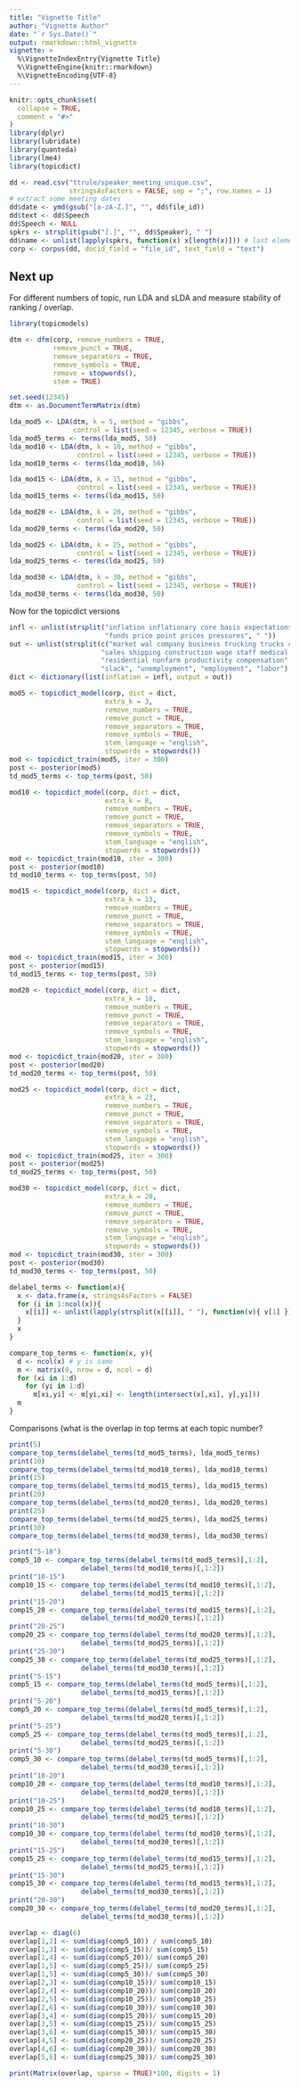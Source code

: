 ```yaml
---
title: "Vignette Title"
author: "Vignette Author"
date: "`r Sys.Date()`"
output: rmarkdown::html_vignette
vignette: >
  %\VignetteIndexEntry{Vignette Title}
  %\VignetteEngine{knitr::rmarkdown}
  %\VignetteEncoding{UTF-8}
---
```


```r
knitr::opts_chunk$set(
  collapse = TRUE,
  comment = "#>"
)
library(dplyr)
library(lubridate)
library(quanteda)
library(lme4)
library(topicdict)
```

```r
dd <- read.csv("ttrule/speaker_meeting_unique.csv", 
               stringsAsFactors = FALSE, sep = ";", row.names = 1)
# extract some meeting dates
dd$date <- ymd(gsub("[a-zA-Z.]", "", dd$file_id))
dd$text <- dd$Speech
dd$Speech <- NULL
spkrs <- strsplit(gsub("[.]", "", dd$Speaker), " ")
dd$name <- unlist(lapply(spkrs, function(x) x[length(x)])) # last element
corp <- corpus(dd, docid_field = "file_id", text_field = "text") 
```

## Next up

For different numbers of topic, run LDA and sLDA and measure 
stability of ranking / overlap.

```r
library(topicmodels)

dtm <- dfm(corp, remove_numbers = TRUE, 
           remove_punct = TRUE, 
           remove_separators = TRUE,
           remove_symbols = TRUE,
           remove = stopwords(),
           stem = TRUE)

set.seed(12345)
dtm <- as.DocumentTermMatrix(dtm)

lda_mod5 <- LDA(dtm, k = 5, method = "gibbs", 
                control = list(seed = 12345, verbose = TRUE))
lda_mod5_terms <- terms(lda_mod5, 50)
lda_mod10 <- LDA(dtm, k = 10, method = "gibbs", 
                 control = list(seed = 12345, verbose = TRUE)) 
lda_mod10_terms <- terms(lda_mod10, 50)

lda_mod15 <- LDA(dtm, k = 15, method = "gibbs", 
                 control = list(seed = 12345, verbose = TRUE)) 
lda_mod15_terms <- terms(lda_mod15, 50)

lda_mod20 <- LDA(dtm, k = 20, method = "gibbs", 
                 control = list(seed = 12345, verbose = TRUE)) 
lda_mod20_terms <- terms(lda_mod20, 50)

lda_mod25 <- LDA(dtm, k = 25, method = "gibbs", 
                 control = list(seed = 12345, verbose = TRUE)) 
lda_mod25_terms <- terms(lda_mod25, 50)

lda_mod30 <- LDA(dtm, k = 30, method = "gibbs", 
                 control = list(seed = 12345, verbose = TRUE)) 
lda_mod30_terms <- terms(lda_mod30, 50)
```

Now for the topicdict versions

```r
infl <- unlist(strsplit("inflation inflationary core basis expectations ",
                        "funds price point prices pressures", " "))
out <- unlist(strsplit(c("market wal company business trucking trucks companies",
                       "sales shipping construction wage staff medical layoff",
                       "residential nonfarm productivity compensation",
                       "slack", "unemployment", "employment", "labor"), " "))
dict <- dictionary(list(inflation = infl, output = out))
```

```r
mod5 <- topicdict_model(corp, dict = dict, 
                        extra_k = 3, 
                        remove_numbers = TRUE, 
                        remove_punct = TRUE, 
                        remove_separators = TRUE,
                        remove_symbols = TRUE,
                        stem_language = "english",
                        stopwords = stopwords())
mod <- topicdict_train(mod5, iter = 300)
post <- posterior(mod5)
td_mod5_terms <- top_terms(post, 50)

mod10 <- topicdict_model(corp, dict = dict, 
                        extra_k = 8, 
                        remove_numbers = TRUE, 
                        remove_punct = TRUE, 
                        remove_separators = TRUE,
                        remove_symbols = TRUE,
                        stem_language = "english",
                        stopwords = stopwords())
mod <- topicdict_train(mod10, iter = 300)
post <- posterior(mod10)
td_mod10_terms <- top_terms(post, 50)

mod15 <- topicdict_model(corp, dict = dict, 
                        extra_k = 13, 
                        remove_numbers = TRUE, 
                        remove_punct = TRUE, 
                        remove_separators = TRUE,
                        remove_symbols = TRUE,
                        stem_language = "english",
                        stopwords = stopwords())
mod <- topicdict_train(mod15, iter = 300)
post <- posterior(mod15)
td_mod15_terms <- top_terms(post, 50)

mod20 <- topicdict_model(corp, dict = dict, 
                        extra_k = 18, 
                        remove_numbers = TRUE, 
                        remove_punct = TRUE, 
                        remove_separators = TRUE,
                        remove_symbols = TRUE,
                        stem_language = "english",
                        stopwords = stopwords())
mod <- topicdict_train(mod20, iter = 300)
post <- posterior(mod20)
td_mod20_terms <- top_terms(post, 50)

mod25 <- topicdict_model(corp, dict = dict, 
                        extra_k = 23, 
                        remove_numbers = TRUE, 
                        remove_punct = TRUE, 
                        remove_separators = TRUE,
                        remove_symbols = TRUE,
                        stem_language = "english",
                        stopwords = stopwords())
mod <- topicdict_train(mod25, iter = 300)
post <- posterior(mod25)
td_mod25_terms <- top_terms(post, 50)

mod30 <- topicdict_model(corp, dict = dict, 
                        extra_k = 28, 
                        remove_numbers = TRUE, 
                        remove_punct = TRUE, 
                        remove_separators = TRUE,
                        remove_symbols = TRUE,
                        stem_language = "english",
                        stopwords = stopwords())
mod <- topicdict_train(mod30, iter = 300)
post <- posterior(mod30)
td_mod30_terms <- top_terms(post, 50)
```

```r
delabel_terms <- function(x){
  x <- data.frame(x, stringsAsFactors = FALSE)
  for (i in 1:ncol(x)){
    x[[i]] <- unlist(lapply(strsplit(x[[i]], " "), function(v){ v[1] }))
  }
  x
}

compare_top_terms <- function(x, y){
  d <- ncol(x) # y is same
  m <- matrix(0, nrow = d, ncol = d)
  for (xi in 1:d)
    for (yi in 1:d)
      m[xi,yi] <- m[yi,xi] <- length(intersect(x[,xi], y[,yi]))
  m
}
```

Comparisons (what is the overlap in top terms at each topic number?

```r
print(5)
compare_top_terms(delabel_terms(td_mod5_terms), lda_mod5_terms)
print(10)
compare_top_terms(delabel_terms(td_mod10_terms), lda_mod10_terms)
print(15)
compare_top_terms(delabel_terms(td_mod15_terms), lda_mod15_terms)
print(20)
compare_top_terms(delabel_terms(td_mod20_terms), lda_mod20_terms)
print(25)
compare_top_terms(delabel_terms(td_mod25_terms), lda_mod25_terms)
print(30)
compare_top_terms(delabel_terms(td_mod30_terms), lda_mod30_terms)
```

```r
print("5-10")
comp5_10 <- compare_top_terms(delabel_terms(td_mod5_terms)[,1:2],
                  delabel_terms(td_mod10_terms)[,1:2])
print("10-15")
comp10_15 <- compare_top_terms(delabel_terms(td_mod10_terms)[,1:2],
                  delabel_terms(td_mod15_terms)[,1:2])
print("15-20")
comp15_20 <- compare_top_terms(delabel_terms(td_mod15_terms)[,1:2],
                  delabel_terms(td_mod20_terms)[,1:2])
print("20-25")
comp20_25 <- compare_top_terms(delabel_terms(td_mod20_terms)[,1:2], 
                  delabel_terms(td_mod25_terms)[,1:2])
print("25-30")
comp25_30 <- compare_top_terms(delabel_terms(td_mod25_terms)[,1:2], 
                  delabel_terms(td_mod30_terms)[,1:2])
print("5-15")
comp5_15 <- compare_top_terms(delabel_terms(td_mod5_terms)[,1:2],
                  delabel_terms(td_mod15_terms)[,1:2])
print("5-20")
comp5_20 <- compare_top_terms(delabel_terms(td_mod5_terms)[,1:2],
                  delabel_terms(td_mod20_terms)[,1:2])
print("5-25")
comp5_25 <- compare_top_terms(delabel_terms(td_mod5_terms)[,1:2],
                  delabel_terms(td_mod25_terms)[,1:2])
print("5-30")
comp5_30 <- compare_top_terms(delabel_terms(td_mod5_terms)[,1:2],
                  delabel_terms(td_mod30_terms)[,1:2])
print("10-20")
comp10_20 <- compare_top_terms(delabel_terms(td_mod10_terms)[,1:2],
                  delabel_terms(td_mod20_terms)[,1:2])
print("10-25")
comp10_25 <- compare_top_terms(delabel_terms(td_mod10_terms)[,1:2],
                  delabel_terms(td_mod25_terms)[,1:2])
print("10-30")
comp10_30 <- compare_top_terms(delabel_terms(td_mod10_terms)[,1:2],
                  delabel_terms(td_mod30_terms)[,1:2])
print("15-25")
comp15_25 <- compare_top_terms(delabel_terms(td_mod15_terms)[,1:2],
                  delabel_terms(td_mod25_terms)[,1:2])
print("15-30")
comp15_30 <- compare_top_terms(delabel_terms(td_mod15_terms)[,1:2],
                  delabel_terms(td_mod30_terms)[,1:2])
print("20-30")
comp20_30 <- compare_top_terms(delabel_terms(td_mod20_terms)[,1:2],
                  delabel_terms(td_mod30_terms)[,1:2])

overlap <- diag(6)
overlap[1,2] <- sum(diag(comp5_10)) / sum(comp5_10)
overlap[1,3] <- sum(diag(comp5_15))/ sum(comp5_15)
overlap[1,4] <- sum(diag(comp5_20))/ sum(comp5_20)
overlap[1,5] <- sum(diag(comp5_25))/ sum(comp5_25)
overlap[1,5] <- sum(diag(comp5_30))/ sum(comp5_30)
overlap[2,3] <- sum(diag(comp10_15))/ sum(comp10_15)
overlap[2,4] <- sum(diag(comp10_20))/ sum(comp10_20)
overlap[2,5] <- sum(diag(comp10_25))/ sum(comp10_25)
overlap[2,6] <- sum(diag(comp10_30))/ sum(comp10_30)
overlap[3,4] <- sum(diag(comp15_20))/ sum(comp15_20)
overlap[3,5] <- sum(diag(comp15_25))/ sum(comp15_25)
overlap[3,6] <- sum(diag(comp15_30))/ sum(comp15_30)
overlap[4,5] <- sum(diag(comp20_25))/ sum(comp20_25)
overlap[4,6] <- sum(diag(comp20_30))/ sum(comp20_30)
overlap[5,6] <- sum(diag(comp25_30))/ sum(comp25_30)

print(Matrix(overlap, sparse = TRUE)*100, digits = 1)
```


